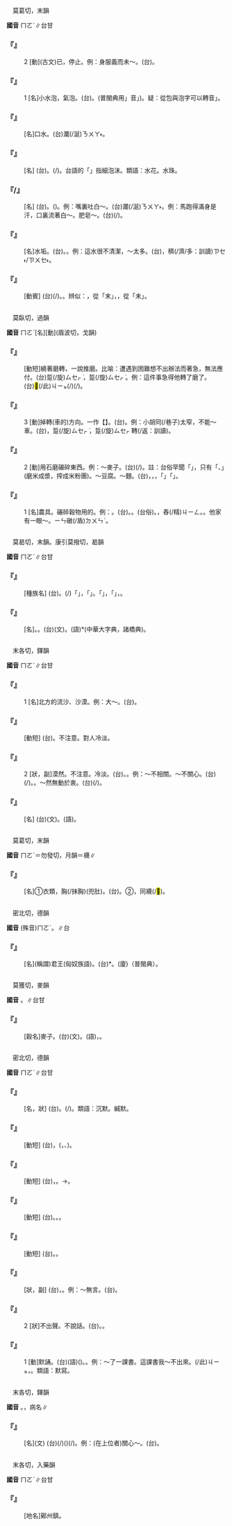 
=={{ruby|沫|ㄇㄛˋ}}==

　莫葛切，末韻

'''國音''' <rt>ㄇㄛˋ</rt>∥台甘

    

==='''『{{ruby|沫|ㄇㄛˋ}}』'''===
:2  [動](古文)已，停止。例：身服義而未～。(台){{ruby|停|ㄊㄧㄥˊ}}{{ruby|止|ㄐㄧˋ}}。
    

==='''『{{ruby|沫|ㄇㄛˋ}}』'''===
:1  [名]小水泡，氣泡。(台){{ruby|水|ㄗㄨㄧˋ}}{{ruby|沫|ㄆㄨㆤㆷ ͘}}。{{ruby|水|ㄗㄨㄧˋ}}{{ruby|面|ㆠㄧㄣ˫}}{{ruby|丌|ㆤ}}{{ruby|細|ㄙㄨㆤ˪/ㄙㆤ˪}}{{ruby|波|ㄆㄜ}}(普閩典用{{ruby|「|ㄊㄛ}}」音{{ruby|「|ㄆㆤㆷ ͘}}」)。疑：從包與泡字可以轉音{{ruby|「|ㄆㄨㆤㆷ}}」。
    

==='''『{{ruby|唾|ㄊㄨㄛˋ}}{{ruby|沫|ㄇㄛˋ}}』'''===
: [名]口水。(台){{ruby|嘴|ㄘㄨㄧ˪}}瀾(/涎)<rt>ㄋㄨㄚ˫</rt>。
    

==='''『{{ruby|泡|ㄅㄠˋ}}{{ruby|沫|ㄇㄛˋ}}』'''===
: [名] (台){{ruby|水|ㄗㄨㄧˋ}}{{ruby|泡|ㄆㆦㆶ}}{{ruby|仔|ㄚ}}。{{ruby|水|ㄗㄨㄧˋ}}{{ruby|波|ㄆㄜ}}(/{{ruby|沫|ㄆㄨㆤㆷ ͘}})。台語的「{{ruby|波|ㄆㄜ}}」指細泡沫。類語：水花。水珠。
    

==='''『{{ruby|沫|ㄇㄛˋ}}{{ruby|兒|ㄦ}}/{{ruby|沫|ㄇㄛˋ}}{{ruby|子|·ㄗˇ}}』'''===
: [名] (台){{ruby|沫|ㄆㄨㆤㆷ ͘}}。{{ruby|水|ㄗㄨㄧˋ}}({{ruby|沫|ㄆㄨㆤㆷ ͘}})。例：嘴裏吐白～。(台){{ruby|嘴|ㄘㄨㄧ˪}}{{ruby|內|ㄌㄞ˫}}{{ruby|吐|ㄊㆦ˪}}{{ruby|白|ㄅㆤㆷ ͘}}{{ruby|沫|ㄆㄨㆤㆷ ͘}}瀾(/涎)<rt>ㄋㄨㄚ˫</rt>。例：馬跑得滿身是汗，口裏流著白～。肥皂～。(台){{ruby|雪|ㄙㄚㆵ}}{{ruby|文|ㆠㄨㄣˊ}}{{ruby|波|ㄆㄜ}}(/{{ruby|沫|ㄆㄨㆤㆷ}})。
    

==='''『{{ruby|沫|ㄇㄛˋ}}{{ruby|滓|ㄗˇ}}』'''===
: [名]水垢。(台){{ruby|水|ㄗㄨㄧˋ}}{{ruby|垢|ㄍㄠˋ}}。{{ruby|渣|ㄗㆤ}}{{ruby|滓|ㄉㄞˋ}}。例：這水很不清潔，～太多。(台){{ruby|<mark>&#xffacb;</mark>|ㄗㆤ}}{{ruby|水|ㄗㄨㄧˋ}}{{ruby|真|ㄐㄧㄣ}}{{ruby|無|ㆠㄜˊ}}{{ruby|清|ㄑㄧㄥ}}{{ruby|潔|ㄍㄧㄚㆵ}}，{{ruby|水|ㄗㄨㄧˋ}}{{ruby|垢|ㄍㄠˋ}}{{ruby|真|ㄐㄧㄣ}}穧(/濟/多：訓讀)<rt>ㄗㆤ˫/ㄗㄨㆤ˫</rt>。
    

==='''『{{ruby|濺|ㄐㄧㄢˋ}}{{ruby|沫|ㄇㄛˋ}}』'''===
: [動賓] (台){{ruby|噴|ㄆㄨㄣ˪}}{{ruby|水|ㄗㄨㄧˋ}}{{ruby|花|ㄏㄨㆤ}}(/{{ruby|沫|ㄆㄨㆤㆷ ͘}})。{{ruby|水|ㄗㄨㄧˋ}}{{ruby|珠|ㄗㄨ}}。辨似：{{ruby|沫|ㄇㄛˋ}}，從「末」，{{ruby|沬|ㄇㄟˋ}}，從「未」。
    

=={{ruby|磨|ㄇㄛˋ}}==

　莫臥切，過韻

'''國音''' <rt>ㄇㄛˋ</rt>[名]{{ruby|。|ㄇㄛˊ}}[動](眉波切，戈韻)

    

==='''『{{ruby|轉|ㄓㄨㄢˋ}}{{ruby|磨|ㄇㄛˋ}}』'''===
: [動短]繞著磨轉，一說推磨。比喻：遭遇到困難想不出辦法而著急，無法應付。(台)踅(/旋)<rt>ㄙㆤㆷ ͘</rt>{{ruby|箍|ㄎㆦ}}{{ruby|輪|ㄌㄧㄣ˪}}{{ruby|→|ㄌㄧㄣ}}，{{ruby|玲|ㄌㄧㄣ}}{{ruby|瓏|ㄌㆲ}}踅(/旋)<rt>ㄙㆤㆷ ͘</rt>。例：這件事急得他轉了磨了。(台){{ruby|伊|ㄧ}}{{ruby|為|ㄨㄧ˫}}<mark>&#xffb50;</mark>(/此)<rt>ㄐㄧㆵ</rt>{{ruby|層|ㄗㄢˊ}}{{ruby|載|ㄉㄞ˫}}(/{{ruby|戴|ㄉㄞ˪}}){{ruby|事|ㄐㄧ˪}}(/{{ruby|事|ㄉㄞ˫}}{{ruby|情|ㄐㄧ˪}}){{ruby|急|ㄍㄧㆴ}}{{ruby|<mark>&#xffa42;</mark>|ㄍㄚㆷ}}{{ruby|蹤|ㄗㆲˊ}}{{ruby|無|ㆠㄜˊ}}{{ruby|路|ㄌㆦ˫}}{{ruby|通|ㄊㄤ}}{{ruby|去|ㄎㄧ˪}}。
    

==='''『{{ruby|磨|ㄇㄛˋ}}』'''===
:3  [動]掉轉(車的)方向。一作【{{ruby|抹|ㄇㄛˋ}}】。(台){{ruby|踅|ㄙㆤㆷ ͘}}。例：小胡同(/巷子)太窄，不能～車。(台){{ruby|巷|ㄏㄤ˫}}{{ruby|仔|ㄚ}}{{ruby|真|ㄐㄧㄣ}}{{ruby|隘|ㄨㆤㆷ ͘/ㆤㆷ ͘}}，{{ruby|<mark>&#xffa45;</mark>|ㆠㆤ˫/ㆠㄨㆤ˫}}踅(/旋)<rt>ㄙㆤㆷ ͘</rt>{{ruby|得|ㄉㄧㆵ}}{{ruby|車|ㄑㄧㄚ}}，踅(/旋)<rt>ㄙㆤㆷ ͘</rt>{{ruby|<mark>&#xffa45;</mark>|ㆠㆤ˫/ㆠㄨㆤ˫}}{{ruby|輪|ㄌㄧㄣ˪}}轉(/返：訓讀){{ruby|·|ㄉㆭˋ}}。
    

==='''『{{ruby|磨|ㄇㄛˋ}}』'''===
:2  [動]用石磨碾碎東西。例：～麥子。(台){{ruby|磨|ㆠㄜ˫}}(/{{ruby|研|ㆣㄧㄥˋ}}){{ruby|麥|ㆠㆤㆷ ͘}}{{ruby|仔|ㄚ}}。註：台俗罕聞「{{ruby|磨|ㆠㄜ˫}}{{ruby|麥|ㆠㆤㆷ ͘}}」，只有「{{ruby|挨|ㄨㆤ/ㆤ}}{{ruby|粟|ㄑㄧㆤㆶ}}、{{ruby|挨|ㄨㆤ/ㆤ}}{{ruby|粿|ㄍㄨㆤˋ/ㄍㆤˋ}}」(磨米成漿，搾成米粉團)。～豆腐。～麵。(台){{ruby|台|ㄉㄞˊ}}{{ruby|俗|ㄒㄧㆦㆶ ͘}}，{{ruby|麵|ㄇㄧ˫}}{{ruby|粉|ㄏㄨㄣˋ}}，{{ruby|為|ㄨㄧˊ}}{{ruby|輸|ㄙㄨ}}{{ruby|入|ㄌㄧㆴ}}{{ruby|品|ㄆㄧㄣˋ}}，{{ruby|所|ㄙㆦˋ}}{{ruby|以|ㄧˋ}}「{{ruby|磨|ㄇㄛˋ}}{{ruby|麵|ㄇㄧㄢˋ}}」{{ruby|相|ㄒㄧㆲ}}{{ruby|當|ㄉㆲ}}{{ruby|於|ㄨ}}{{ruby|台|ㄉㄞˊ}}{{ruby|俗|ㄒㄧㆦㆶ ͘}}{{ruby|丌|ㆤ}}「{{ruby|挨|ㄨㆤ/ㆤ}}{{ruby|粿|ㄍㆤˋ/ㄍㄨㆤˋ}}」。
    

==='''『{{ruby|磨|ㄇㄛˋ}}』'''===
:1  [名]農具。碾碎穀物用的。例：{{ruby|石|ㄕˊ}}{{ruby|～|ㄇㄛˋ}}。(台){{ruby|石|ㄐㄧㄜㆷ ͘}}{{ruby|磨|ㆠㄜ˫}}。{{ruby|石|ㄐㄧㄜㆷ ͘}}{{ruby|磨|ㆠㄜ˫}}{{ruby|仔|ㄚ}}。(台俗){{ruby|用|ㄧㆲ˫}}{{ruby|土|ㄊㆦˊ}}{{ruby|礱|ㄌㄤˊ}}。{{ruby|挨|ㄨㆤ/ㆤ}}{{ruby|粟|ㄑㄧㆤㆶ}}，{{ruby|用|ㄧㆲ˫/ㄧㄥ˫}}{{ruby|舂|ㄐㄧㄥ}}{{ruby|臼|ㄎㄨ˫}}舂(/精)<rt>ㄐㄧㄥ</rt>{{ruby|米|ㆠㄧˋ}}。{{ruby|用|ㄧㆲ˫/ㄧㄥ˫}}{{ruby|石|ㄐㄧㄜㆷ ͘}}{{ruby|磨|ㆠㄜ˫}}{{ruby|仔|ㄚ}}{{ruby|挨|ㄨㆤ/ㆤ}}{{ruby|粿|ㄍㆤˋ/ㄍㄨㆤˋ}}。他家有一眼～。{{ruby|(台)|ㄅㄝ}}<rt>ㄧㄣ</rt>{{ruby|厝|ㄘㄨ˪}}{{ruby|有|ㄨ˫}}{{ruby|一|ㄐㄧㆵ ͘}}礅(/盾)<rt>ㄉㄨㄣˋ</rt>{{ruby|石|ㄐㄧㄜㆷ ͘}}{{ruby|磨|ㆠㄜ˫}}{{ruby|仔|ㄚ}}。
    

=={{ruby|靺|ㄇㄛˋ}}==

　莫曷切，末韻。康引莫撥切，曷韻

'''國音''' <rt>ㄇㄛˋ</rt>∥台甘

    

==='''『{{ruby|靺|ㄇㄛˋ}}{{ruby|鞨|ㄏㄜˊ}}』'''===
: [種族名] (台){{ruby|靺|ㆠㄨㄚㆵ ͘}}{{ruby|鞨|ㄏㄚㆵ}}。{{ruby|即|ㄐㄧㆤㆶ}}(/{{ruby|就|ㄐㄧㄚㆷ}}){{ruby|是|ㄒㄧ˫}}{{ruby|周|ㄐㄧㄨ}}{{ruby|代|ㄉㄞ˫}}{{ruby|丌|ㆤ}}「{{ruby|肅|ㄒㄧㆦㆶ}}{{ruby|慎|ㄒㄧㄣ˫}}」，{{ruby|漢|ㄏㄢ˪}}{{ruby|代|ㄉㄞ˫}}{{ruby|丌|ㆤ}}「{{ruby|挹|ㄧㆴ}}{{ruby|婁|ㄌㆦˊ}}」。{{ruby|隋|ㄙㄨㄧˊ}}{{ruby|唐|ㄉㆲˊ}}{{ruby|叫|ㄍㄧㄜ˪}}「{{ruby|靺|ㆠㄨㄚㆵ ͘}}{{ruby|鞨|ㄏㄚㆵ ͘}}」，{{ruby|後|ㄠ˫}}{{ruby|來|ㄌㄞˊ}}{{ruby|叫|ㄍㄧㄜ˪}}{{ruby|做|ㄗㄨㆤ˪/ㄗㄜ˪}}「{{ruby|女|ㄌㄧˋ/ㄌㄨˋ}}{{ruby|真|ㄐㄧㄣ}}」，{{ruby|宋|ㄙㆲ˪}}{{ruby|代|ㄉㄞ˫}}{{ruby|建|ㄍㄧㄢ˪}}{{ruby|立|ㄌㄧㆴ ͘}}{{ruby|金|ㄍㄧㆬ}}{{ruby|朝|ㄉㄧㄠˊ}}。
    

==='''『{{ruby|靺|ㄇㄛˋ}}』'''===
: [名]{{ruby|<mark>&#xf91f7;</mark>|ㄨㄚˋ}}。{{ruby|襪|ㄨㄚˋ}}。(台)(文){{ruby|襪|ㆠㄨㄚㆵ ͘}}。(語){{ruby|襪|ㆠㄨㆤㆷ ͘}}{{ruby|仔|ㄚ}}*(中華大字典，諸橋典)。
    

=={{ruby|漠|ㄇㄛˋ}}==

　末各切，鐸韻

'''國音''' <rt>ㄇㄛˋ</rt>∥台甘

    

==='''『{{ruby|漠|ㄇㄛˋ}}』'''===
:1  [名]北方的流沙、沙漠。例：大～。(台){{ruby|廣|ㄍㆲˋ}}{{ruby|闊|ㄎㄨㄚㆷ}}{{ruby|丌|ㆤ}}{{ruby|沙|ㄙㄨㄚ}}{{ruby|漠|ㆠㆦㆶ ͘/ㆠㆦˊ}}。
    

==='''『{{ruby|漠|ㄇㄛˋ}}{{ruby|視|ㄕˋ}}』'''===
: [動短] (台){{ruby|藐|ㆠㄧㄠˋ}}{{ruby|視|ㄒㄧ˫}}。不注意。對人冷淡。
    

==='''『{{ruby|漠|ㄇㄛˋ}}』'''===
:2  [狀，副]漠然。不注意。冷淡。(台){{ruby|無|ㆠㄜˊ}}{{ruby|關|ㄍㄨㄢ}}{{ruby|心|ㄒㄧㆬ}}。{{ruby|無|ㆠㄜˊ}}{{ruby|相|ㄒㄧㆲ}}{{ruby|關|ㄍㄨㄢ}}{{ruby|丌|ㆤ}}{{ruby|款|ㄎㄨㄢˋ}}。例：～不相關。～不關心。(台){{ruby|完|ㄨㄢˊ}}{{ruby|全|ㄗㄨㄢˊ}}{{ruby|無|ㆠㄜˊ}}{{ruby|相|ㄒㄧㆲ}}{{ruby|關|ㄍㄨㄢ}}(/{{ruby|關|ㄍㄨㄢ}}{{ruby|係|ㄏㆤ˫}})。{{ruby|攏|ㄌㆲˋ}}{{ruby|總|ㄗㆲˋ}}{{ruby|無|ㆠㄜˊ}}{{ruby|關|ㄍㄨㄢ}}{{ruby|心|ㄒㄧㆬ}}。～然無動於衷。(台){{ruby|連|ㄌㄧㆰˊ/ㄌㄧㄢˊ}}{{ruby|小|ㄒㄧㄜˋ}}{{ruby|可|ㄎㄨㄚˋ}}{{ruby|替|ㄊㄨㆤ˪/ㄊㆤ˪}}{{ruby|人|ㄌㄤˊ}}{{ruby|想|ㄒㄧㆫ˫/ㄒㄧㆧ˫}}{{ruby|咧|ㄌㆤ˪}}{{ruby|著|ㄉㄧㄜㆷ}}(/{{ruby|都|ㄉㄜ˫}}){{ruby|無|ㆠㄜˊ}}。
    

==='''『{{ruby|沙|ㄕㄚ}}{{ruby|漠|ㄇㄛˋ}}』'''===
: [名] (台)(文){{ruby|沙|ㄙㄚ}}{{ruby|漠|ㆠㆦㆶ ͘}}。(語){{ruby|沙|ㄙㄨㄚ}}{{ruby|漠|ㆠㄚㆶ ͘}}。
    

=={{ruby|<mark>&#xf91f7;</mark>|ㄇㄛˋ}}==

　莫葛切，末韻

'''國音''' <rt>ㄇㄛˋ</rt>{{ruby|。|ㄨㄚˋ}}＝勿發切，月韻＝襪∥

    

==='''『{{ruby|<mark>&#xf91f7;</mark>|ㄇㄛˋ}}』'''===
: [名]①衣類，{{ruby|<mark>&#xf91f7;</mark>|ㄨㄚˋ}}胸(/抹胸)(兜肚)。(台){{ruby|肚|ㄉㆦˋ}}{{ruby|<mark>&#xffec0;</mark>|ㄍㄨㄚ˫}}。②{{ruby|<mark>&#xf91f7;</mark>|ㄨㄚˋ}}，同襪(/<mark>&#xf9fa8;</mark>)。
    

=={{ruby|冒|ㄇㄛˋ}}==

　密北切，德韻

'''國音''' (殊音)<rt>ㄇㄛˋ</rt>。{{ruby|(常)|ㄇㄠˋ}}∥台

    

==='''『{{ruby|冒|ㄇㄛˋ}}{{ruby|頓|ㄉㄨˊ}}』'''===
: [名](稱謂)君王(匈奴族語)。(台){{ruby|冒|ㆠㄧㆤㆶ ͘}}*{{ruby|頓|ㄉㆦㆶ ͘}}。(廈){{ruby|冒|ㆠㄧㆤㆶ}}{{ruby|頓|ㄉㄨㆵ}}（普閩典）。
    

=={{ruby|麥|ㄇㄛˋ}}==

　莫獲切，麥韻

'''國音''' {{ruby|(文)|ㄇㄛˋ}}。{{ruby|(語)|ㄇㄞˋ}}∥台甘

    

==='''『{{ruby|麥|ㄇㄛˋ}}』'''===
: [穀名]麥子。(台)(文){{ruby|麥|ㆠㄧㆤㆶ ͘}}。(語){{ruby|麥|ㆠㆤㆷ ͘}}，{{ruby|麥|ㆠㆤㆷ ͘}}{{ruby|仔|ㄚ}}。
    

=={{ruby|默|ㄇㄛˋ}}==

　密北切，德韻

'''國音''' <rt>ㄇㄛˋ</rt>∥台甘

    

==='''『{{ruby|靜|ㄐㄧㄥˋ}}{{ruby|默|ㄇㄛˋ}}』'''===
: [名，狀] (台){{ruby|恬|ㄉㄧㆰ˫}}{{ruby|靜|ㄐㄧㄥ˫}}。{{ruby|恬|ㄉㄧㆰ˫}}{{ruby|恬|ㄉㄧㆰ˫}}(/{{ruby|靜|ㄐㄧㄥ˫}}{{ruby|靜|ㄐㄧㄥ˫}}){{ruby|無|ㆠㄜˊ}}{{ruby|出|ㄘㄨㆵ}}{{ruby|聲|ㄒㄧㆩ}}。類語：沉默。緘默。
    

==='''『{{ruby|默|ㄇㄛˋ}}{{ruby|許|ㄒㄩˇ}}』'''===
: [動短] (台){{ruby|雖|ㄙㄨㄧ}}{{ruby|然|ㄌㄧㄢˊ}}{{ruby|無|ㆠㄜˊ}}{{ruby|明|ㆠㄧㄥˊ}}{{ruby|白|ㄅㆤㆷ ͘}}{{ruby|表|ㄅㄧㄠˋ}}{{ruby|示|ㄒㄧ˫}}，{{ruby|心|ㄒㄧㆬ}}{{ruby|內|ㄌㄞ˫}}{{ruby|已|ㄧˋ}}{{ruby|經|ㄍㄧㄥ}}{{ruby|答|ㄉㄚㆷ}}{{ruby|應|ㄧㄥ˪}}{{ruby|對|ㄉㄨㄧ˪}}{{ruby|方|ㄏㆲ}}({{ruby|有|ㄨ˫}}{{ruby|物|ㄇㆭㆷ ͘/ㄇㄧㆷ ͘}}{{ruby|<mark>&#xffa49;</mark>|ㆠㆤㆷ/ㆠㄨㆤㆷ}}{{ruby|付|ㄏㆦ˫}}{{ruby|伊|ㄧ}}，{{ruby|或|ㄧㄚㆷ ͘}}{{ruby|是|ㄒㄧ˫}}{{ruby|承|ㄒㄧㄥˊ}}{{ruby|認|ㄌㄧㄣ˫/ㄌㄧㆬ˫}}{{ruby|對|ㄉㄨㆤ˪}}{{ruby|方|ㄏㆲ}}{{ruby|丌|ㆤ}}{{ruby|行|ㄏㄧㄥˊ}}{{ruby|為|ㄨㄧˊ}}、{{ruby|要|ㄧㄠ}}{{ruby|求|ㄍㄧㄨˊ}})。
    

==='''『{{ruby|默|ㄇㄛˋ}}{{ruby|契|ㄑㄧˋ}}』'''===
: [動短] (台){{ruby|雖|ㄙㄨㄧ}}{{ruby|然|ㄌㄧㄢˊ}}{{ruby|無|ㆠㄜˊ}}{{ruby|講|ㄍㆲˋ}}{{ruby|明|ㆠㄧㄥˊ}}，{{ruby|但|ㄉㄢ˫}}{{ruby|心|ㄒㄧㆬ}}{{ruby|內|ㄌㄞ˫}}{{ruby|了|ㄌㄧㄠˋ}}{{ruby|解|ㄍㄞˋ}}{{ruby|丌|ㆤ}}{{ruby|暗|ㆰ˪}}{{ruby|約|ㄧㆦㆶ}}。→{{ruby|祕|ㄅㄧ˪}}{{ruby|密|ㆠㄧㆵ ͘}}{{ruby|丌|ㆤ}}{{ruby|約|ㄧㆦㆶ}}{{ruby|束|ㄙㆦㆶ}}。
    

==='''『{{ruby|默|ㄇㄛˋ}}{{ruby|讀|ㄉㄨˊ}}』'''===
: [動短] (台){{ruby|默|ㄏㆬㆷ ͘}}{{ruby|默|ㄏㆬㆷ ͘}}。{{ruby|恬|ㄉㄧㆰ˫}}{{ruby|恬|ㄉㄧㆰ˫}}{{ruby|仔|ㄚ}}{{ruby|看|ㄎㄨㆩ˪}}{{ruby|冊|ㄘㆤㆷ}}。{{ruby|讀|ㄊㄚㆶ ͘}}{{ruby|冊|ㄑㄧㆤㆶ}}{{ruby|無|ㆠㄜˊ}}{{ruby|出|ㄘㄨㆵ}}{{ruby|聲|ㄒㄧㆩ}}。
    

==='''『{{ruby|默|ㄇㄛˋ}}{{ruby|禱|ㄉㄠˇ}}』'''===
: [動短] (台){{ruby|無|ㆠㄜˊ}}{{ruby|出|ㄘㄨㆵ}}{{ruby|聲|ㄒㄧㆩ}}{{ruby|丌|ㆤ}}{{ruby|祈|ㄍㄧˊ}}{{ruby|禱|ㄉㄜˋ}}。{{ruby|默|ㆠㄧㆤㆶ ͘}}{{ruby|禱|ㄉㄜˋ}}。
    

==='''『{{ruby|默|ㄇㄛˋ}}{{ruby|默|ㄇㄛˋ}}』'''===
: [狀，副] (台){{ruby|無|ㆠㄜˊ}}{{ruby|講|ㄍㆲˋ}}{{ruby|話|ㄨㆤ˫}}，{{ruby|無|ㆠㄜˊ}}{{ruby|出|ㄘㄨㆵ}}{{ruby|聲|ㄒㄧㆩ}}。例：～無言。(台){{ruby|恬|ㄉㄧㆰ˫}}{{ruby|恬|ㄉㄧㆰ˫}}{{ruby|無|ㆠㄜˊ}}{{ruby|講|ㄍㆲˋ}}{{ruby|話|ㄨㆤ˫}}。
    

==='''『{{ruby|默|ㄇㄛˋ}}』'''===
:2  [狀]不出聲。不說話。(台){{ruby|無|ㆠㄜˊ}}{{ruby|出|ㄘㄨㆵ}}{{ruby|聲|ㄒㄧㆩ}}。{{ruby|不|ㆬ˫}}{{ruby|講|ㄍㆲˋ}}{{ruby|話|ㄨㆤ˫}}。
    

==='''『{{ruby|默|ㄇㄛˋ}}』'''===
:1  [動]默誦。(台)(語){{ruby|背|ㄅㄨㆤ˫}}({{ruby|冊|ㄘㆤㆷ}})。{{ruby|暗|ㆰ˪}}{{ruby|念|ㄌㄧㆰ˫}}。例：～了一課書。這課書我～不出來。{{ruby|(台)|ㄅㄚㆶ}}(/此)<rt>ㄐㄧㆵ</rt>{{ruby|課|ㄎㄜ˪}}，{{ruby|我|ㆣㄨㄚˋ}}{{ruby|<mark>&#xffa45;</mark>|ㆠㆤ˫/ㆠㄨㆤ˫}}{{ruby|曉|ㄏㄧㄠˋ/ㄏㄧㄤˋ}}{{ruby|背|ㄅㄨㆤ˫}}。類語：默寫。
    

=={{ruby|瘼|ㄇㄛˋ}}==

　末各切，鐸韻

'''國音''' {{ruby|(文)|ㄇㄛˋ}}。{{ruby|(語)|ㄇㄛˊ}}，病名∥

    

==='''『{{ruby|民|ㄇㄧㄣˊ}}{{ruby|瘼|ㄇㄛˋ}}』'''===
: [名](文) (台){{ruby|人|ㄌㄧㄣˊ/ㆢㄧㄣˊ}}{{ruby|民|ㆠㄧㄣˊ}}(/{{ruby|百|ㄅㆤㆷ}}{{ruby|姓|ㄙㆥ˪/ㄒㆪ˪}})({{ruby|因|ㄧㄣ}}{{ruby|生|ㄒㄧㄥ}}{{ruby|活|ㄨㄚㆷ ͘}}{{ruby|困|ㄎㄨㄣ˪}}{{ruby|難|ㄌㄢˊ}}{{ruby|而|ㄌㄧˊ}}{{ruby|起|ㄎㄧˋ}}){{ruby|丌|ㄗㄨㄥ}}{{ruby|痛|ㄊㆲ˪}}{{ruby|苦|ㄎㆦˋ}}(/{{ruby|困|ㄎㄨㄣ˪}}{{ruby|難|ㄌㄢˊ}})。例：(在上位者)關心～。(台){{ruby|執|ㄐㄧㆴ}}{{ruby|國|ㄍㆦㆶ}}{{ruby|家|ㄍㄚ}}{{ruby|政|ㄐㄧㄥ˪}}{{ruby|治|ㄉㄧ˫}}{{ruby|丌|ㆤ}}{{ruby|人|ㄌㄤˊ}}{{ruby|有|ㄨ˫}}{{ruby|注|ㄗㄨ˪}}{{ruby|意|ㄧ˪}}{{ruby|人|ㄌㄧㄣˊ/ㆢㄧㄣˊ}}{{ruby|民|ㆠㄧㄣˊ}}{{ruby|生|ㄒㄧㄥ}}{{ruby|活|ㄨㄚㆷ ͘}}{{ruby|上|ㄒㄧㆲ˫}}{{ruby|丌|ㆤ}}{{ruby|困|ㄎㄨㄣ˪}}{{ruby|難|ㄌㄢˊ}}。
    

=={{ruby|鄚|ㄇㄛˋ}}==

　末各切，入藥韻

'''國音''' <rt>ㄇㄛˋ</rt>∥台甘

    

==='''『{{ruby|鄚|ㄇㄛˋ}}』'''===
: [地名]鄚州鎮。
    
